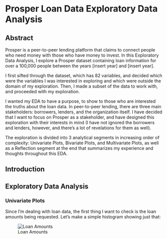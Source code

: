 # Prosper Loan Data Exploratory Data Analysis

## Abstract

Prosper is a peer-to-peer lending platform that claims to connect people who need money with those who have money to invest. In this Exploratory Data Analysis, I explore a Prosper dataset containing loan information for over a 100,000 people between the years [insert year] and [insert year].

I first sifted through the dataset, which has 82 variables, and decided which were the variables I was interested in exploring and which were outside the domain of my exploration. Then, I made a subset of the data to work with, and proceeded with my exploration.

I wanted my EDA to have a purpose, to show to those who are interested the truths about the loan data. In peer-to-peer lending, there are three main stakeholders: borrowers, lenders, and the organization itself. I have decided that I want to focus on Prosper as a stakeholder, and have designed this exploration with their interests in mind (I have not ignored the borrowers and lenders, however, and there's a lot of revelations for them as well).

The exploration is divided into 3 analytical segments in increasing order of complexity: Univariate Plots, Bivariate Plots, and Multivariate Plots, as well as a Reflection segment at the end that summarizes my experience and thoughts throughout this EDA.


## Introduction


## Exploratory Data Analysis

### Univariate Plots

Since I'm dealing with loan data, the first thing I want to check is the loan amounts being requested. Let's make a simple histogram showing just that:

![Loan Amounts](https://raw.githubusercontent.com/nehal96/Prosper-Loans-Exploratory-Data_Anlaysis/master/Plots/Univariate/loan_amounts.png "Loan Amounts")
